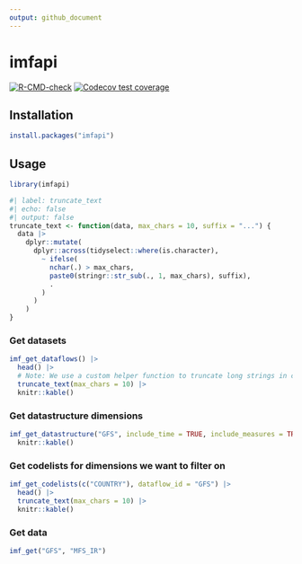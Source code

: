 ```yaml
---
output: github_document
---
```


# imfapi

<!-- badges: start -->
[![R-CMD-check](https://github.com/Teal-Insights/r-imfapi/actions/workflows/R-CMD-check.yaml/badge.svg)](https://github.com/Teal-Insights/r-imfapi/actions/workflows/R-CMD-check.yaml)
[![Codecov test coverage](https://codecov.io/gh/Teal-Insights/r-imfapi/graph/badge.svg)](https://app.codecov.io/gh/Teal-Insights/r-imfapi)
<!-- badges: end -->

## Installation

```r
install.packages("imfapi")
```

## Usage

```r
library(imfapi)
```
```r
#| label: truncate_text
#| echo: false
#| output: false
truncate_text <- function(data, max_chars = 10, suffix = "...") {
  data |>
    dplyr::mutate(
      dplyr::across(tidyselect::where(is.character),
        ~ ifelse(
          nchar(.) > max_chars,
          paste0(stringr::str_sub(., 1, max_chars), suffix),
          .
        )
      )
    )
}
```

### Get datasets

```r
imf_get_dataflows() |>
  head() |>
  # Note: We use a custom helper function to truncate long strings in columns
  truncate_text(max_chars = 10) |>
  knitr::kable()
```

### Get datastructure dimensions

```r
imf_get_datastructure("GFS", include_time = TRUE, include_measures = TRUE) |>
  knitr::kable()
```

### Get codelists for dimensions we want to filter on

```r
imf_get_codelists(c("COUNTRY"), dataflow_id = "GFS") |>
  head() |>
  truncate_text(max_chars = 10) |>
  knitr::kable()
```

### Get data

```r
imf_get("GFS", "MFS_IR")
```